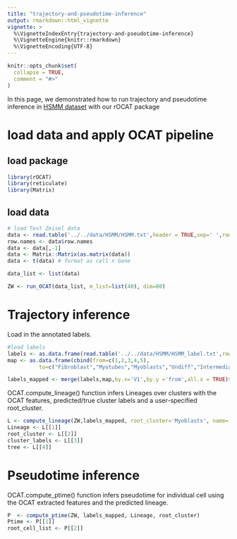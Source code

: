 ```yaml
---
title: "trajectory-and-pseudotime-inference"
output: rmarkdown::html_vignette
vignette: >
  %\VignetteIndexEntry{trajectory-and-pseudotime-inference}
  %\VignetteEngine{knitr::rmarkdown}
  %\VignetteEncoding{UTF-8}
---
```


```r
knitr::opts_chunk$set(
  collapse = TRUE,
  comment = "#>"
)
```

In this page, we demonstrated how to run trajectory and pseudotime inference in [HSMM dataset](https://data.wanglab.ml/OCAT/HSMM.zip) with our rOCAT package

# load data and apply OCAT pipeline

## load package

```r
library(rOCAT)
library(reticulate)
library(Matrix)
```

## load data

```r
# load Test Zeisel data
data <- read.table('../../data/HSMM/HSMM.txt',header = TRUE,sep=' ',row.names = NULL)
row.names <- data$row.names
data <- data[,-1]
data <- Matrix::Matrix(as.matrix(data))
data <- t(data) # format as cell x Gene

data_list <- list(data)

ZW <- run_OCAT(data_list, m_list=list(40), dim=80)
```

# Trajectory inference

Load in the annotated labels.

```r
#load labels
labels <- as.data.frame(read.table('../../data/HSMM/HSMM_label.txt',row.names = 1))
map <- as.data.frame(cbind(from=c(1,2,3,4,5), 
          to=c("Fibroblast","Myotubes","Myoblasts","Undiff","Intermediates")))

labels_mapped <- merge(labels,map,by.x='V1',by.y ='from',all.x = TRUE)$to
```

OCAT.compute_lineage() function infers Lineages over clusters with the OCAT features, predicted/true cluster labels and a user-specified root_cluster.

```r
L <- compute_lineage(ZW,labels_mapped, root_cluster='Myoblasts', name='OE', reverse=0)
Lineage <- L[[1]]
root_cluster <- L[[2]]
cluster_labels <- L[[3]]
tree <- L[[4]]
```

# Pseudotime inference

OCAT.compute_ptime() function infers pseudotime for individual cell using the OCAT extracted features and the predicted lineage.

```r
P  <- compute_ptime(ZW, labels_mapped, Lineage, root_cluster)
Ptime <- P[[1]]
root_cell_list <- P[[2]]
```
